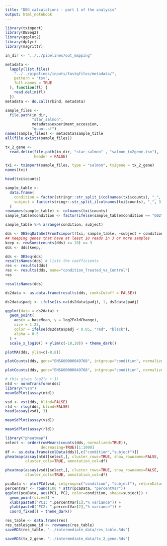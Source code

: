 ```yaml
---
title: "DEG calculations - part 1 of the analysis"
output: html_notebook
---
```


```r
library(tximport)
library(DESeq2)
library(ggplot2)
library(dplyr)
library(magrittr)
```

```r
in_dir <- "../../pipelines/out_mapping"
```


```r
metadata <-
  lapply(list.files(
    "../../pipelines/inputs/fastqfiles/metadata/",
    pattern = "tsv",
    full.names = TRUE
  ), function(fl) {
    read.delim(fl)
  })
metadata <- do.call(rbind, metadata)
```

```r
sample_files <-
  file.path(in_dir,
            "star_salmon",
            metadata$experiment_accession,
            "quant.sf")
names(sample_files) <- metadata$sample_title
all(file.exists(sample_files))
```

```r
tx_2_gene <-
  read.delim(file.path(in_dir, "star_salmon" , "salmon_tx2gene.tsv"),
             header = FALSE)
```

```r
txi <- tximport(sample_files, type = "salmon", tx2gene = tx_2_gene)
names(txi)
```

```r
head(txi$counts)
```

```r
sample_table <-
  data.frame(
    condition = factor(stringr::str_split_i(colnames(txi$counts), "_", 1)),
    subject = factor(stringr::str_split_i(colnames(txi$counts), "_", 3))
  )
rownames(sample_table) <- colnames(txi$counts)
sample_table$condition <- factor(ifelse(sample_table$condition == "G02", "Control", "Treated"))

sample_table %>% arrange(condition, subject)
```


```r
dds <- DESeqDataSetFromTximport(txi, sample_table, ~subject + condition)
## Keeping genes that have at least 10 reads in 3 or more samples
keep <- rowSums(counts(dds) >= 10) >= 3
dds <- dds[keep,]

dds <- DESeq(dds)
resultsNames(dds) # lists the coefficients
res <- results(dds)
res <- results(dds, name="condition_Treated_vs_Control")
res

```

```r
resultsNames(dds)
```


```r
ds2data <- as.data.frame(results(dds, cooksCutoff = FALSE))

ds2data$padj <- ifelse(is.na(ds2data$padj), 1, ds2data$padj)

ggplot(data = ds2data) +
  geom_point(
    aes(x = baseMean, y = log2FoldChange),
    size = 1.25,
    color = ifelse(ds2data$padj < 0.05, "red", "black"),
    alpha = 0.5
  ) +
  scale_x_log10() + ylim(c(-10,10)) + theme_dark()
```


```r
plotMA(dds, ylim=c(-8,8))
```

```r
plotCounts(dds, gene="ENSG00000049768", intgroup="condition", normalized = FALSE)
```

```r
plotCounts(dds, gene="ENSG00000049768", intgroup="condition", normalized = TRUE)
```




```r
# this gives log2(n + 1)
ntd <- normTransform(dds)
library("vsn")
meanSdPlot(assay(ntd))
```


```r
vsd <- vst(dds, blind=FALSE)
rld <- rlog(dds, blind=FALSE)
head(assay(vsd), 3)
```


```r
meanSdPlot(assay(vsd))
```

```r
meanSdPlot(assay(rld))
```

```r
library("pheatmap")
select <- order(rowMeans(counts(dds, normalized=TRUE)),
                decreasing=TRUE)[1:1000]
df <- as.data.frame(colData(dds)[,c("condition","subject")])
pheatmap(assay(ntd)[select,], cluster_rows=TRUE, show_rownames=FALSE,
         cluster_cols=TRUE, annotation_col=df)
```

```r
pheatmap(assay(vsd)[select,], cluster_rows=TRUE, show_rownames=FALSE, 
         cluster_cols=TRUE, annotation_col=df)
```

```r
pcaData <- plotPCA(vsd, intgroup=c("condition", "subject"), returnData=TRUE)
percentVar <- round(100 * attr(pcaData, "percentVar"))
ggplot(pcaData, aes(PC1, PC2, color=condition, shape=subject)) +
  geom_point(size=3) +
  xlab(paste0("PC1: ",percentVar[1],"% variance")) +
  ylab(paste0("PC2: ",percentVar[2],"% variance")) + 
  coord_fixed() + theme_dark()
```

```r
res_table <- data.frame(res)
res_table$gene_id <- rownames(res_table)
saveRDS(res_table, "../intermediate_data/res_table.Rds")

saveRDS(tx_2_gene, "../intermediate_data/tx_2_gene.Rds")
```

